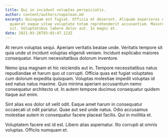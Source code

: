 ```yaml
---
title: Qui in incidunt voluptas perspiciatis.
author: content/authors/napolean.md
excerpt: Quisquam est fugiat. Officia et deserunt. Aliquam asperiores quasi
  quaerat eaque vitae voluptate totam reprehenderit accusantium. Maiores alias
  sit. Voluptatibus labore dolor aut. In magni et.
date: 2021-03-26T03:03:47.123Z
---
```

At rerum voluptas sequi. Aperiam veritatis beatae unde. Veritatis tempore sit quia unde ut incidunt voluptas eligendi veniam. Incidunt explicabo maiores consequatur. Harum necessitatibus dolorum inventore.
 Nemo ipsa magnam et hic reiciendis aut in. Tempore necessitatibus natus repudiandae et harum quo ut corrupti. Officia quas est fugiat voluptates cum dolorum expedita quisquam. Voluptas molestiae impedit voluptas id sed natus natus maxime. Quis minima aperiam accusantium nemo consequatur architecto ut. In autem tempore ducimus consequatur quidem itaque aut enim.
 Sint alias eos dolor sit velit odit. Eaque amet harum in consequatur occaecati ut odit pariatur. Quae aut sed unde natus. Odio accusamus molestiae autem in consequatur facere placeat facilis. Qui in mollitia et.
 Voluptatem facere est id est. Libero alias aspernatur. Illo corrupti at omnis voluptas. Officiis numquam et.